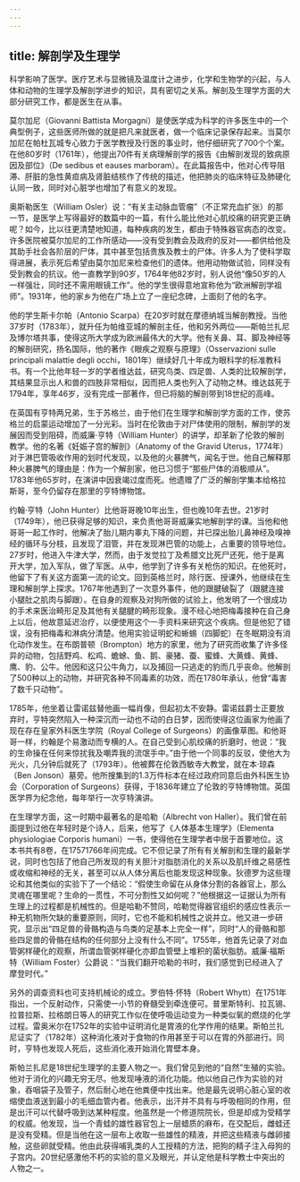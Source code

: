 ```yaml
---
---
---
```

title: 解剖学及生理学
---




科学影响了医学。医疗艺术与显微镜及温度计之进步，化学和生物学的兴起，与人体和动物的生理学及解剖学进步的知识，具有密切之关系。解剖及生理学方面的大部分研究工作，都是医生在从事。

莫尔加尼（Giovanni Battista Morgagni）是使医学成为科学的许多医生中的一个典型例子，这些医师所做的就是把凡来就医者，做一个临床记录保存起来。当莫尔加尼在帕杜瓦城专心致力于医学教授及行医的事业时，他仔细研究了700个个案。在他80岁时（1761年），他提出70件有关病理解剖学的报告《由解剖发现的致病原因及部位》（De sedibus et eauses marboram）。在此篇报告中，他对心传导阻滞、肝脏的急性黄疸病及肾脏结核作了传统的描述，他把肺炎的临床特征及肺硬化认同一致，同时对心脏学也增加了有意义的发现。

奥斯勒医生（William Osler）说：“有关主动脉血管瘤”（不正常充血扩张）的那一节，是医学上写得最好的数篇中的一篇，有什么能比他对心肌绞痛的研究更正确呢？如今，比以往更清楚地知道，每种疾病的发生，都由于特殊器官病态的改变。许多医院被莫尔加尼的工作所感动——没有受到教会及政府的反对——都供给他及其助手社会各阶层的尸体，其中甚至包括贵族及教士的尸体。许多人为了使科学取得进展，表示死后希望由莫尔加尼来检查他们的遗体。他用动物做试验，同样没有受到教会的抗议。他一直教学到90岁，1764年他82岁时，别人说他“像50岁的人一样强壮，同时还不需用眼镜工作”。他的学生很得意地宣称他为“欧洲解剖学祖师”。1931年，他的家乡为他在广场上立了一座纪念碑，上面刻了他的名字。

他的学生斯卡尔帕（Antonio Scarpa）在20岁时就在摩德纳城当解剖教授。当他37岁时（1783年），就升任为帕维亚城的解剖主任，他和另外两位——斯帕兰扎尼及博尔塔共事，使得这所大学成为欧洲最伟大的大学。他有关鼻、耳、脚及神经等的解剖研究，扬名国际，他的著作《眼疾之观察与原理》（Osservazioni sulle principali malattie degli occhi，1801年）继续好几十年成为眼科学的标准教科书。有一个比他年轻一岁的学者维达兹，研究鸟类、四足兽、人类的比较解剖学，其结果显示出人和兽的四肢非常相似，因而把人类也列入了动物之林。维达兹死于1794年，享年46岁，没有完成一部著作，但已将脑的解剖带到18世纪的高峰。

在英国有亨特两兄弟，生于苏格兰，由于他们在生理学和解剖学方面的工作，使苏格兰的启蒙运动增加了一分光彩。当时在伦敦由于对尸体使用的限制，解剖学的发展因而受到阻碍，而威廉·亨特（William Hunter）的讲学，却革新了伦敦的解剖教学。他的名著《妊娠子宫的解剖》（Anatomy of the Gravid Uterus，1774年）对于淋巴管吸收作用的划时代发现，以及他的火暴脾气，闻名于世。他自己解释那种火暴脾气的理由是：作为一个解剖家，他已习惯于“那些尸体的消极顺从”。1783年他65岁时，在演讲中因衰竭过度而死。他遗赠了广泛的解剖学集本给格拉斯哥，至今仍留存在那里的亨特博物馆。

约翰·亨特（John Hunter）比他哥哥晚10年出生，但也晚10年去世。21岁时（1749年），他已获得足够的知识，来负责他哥哥威廉实地解剖学的课。当他和他哥哥一起工作时，他解决了胎儿期内睾丸下降的问题，并已探出胎儿鼻神经及嗅神经的循环与分枝，且发现了泪管，并在发现淋巴管的功能上，占重要的领导地位。27岁时，他进入牛津大学，然而，由于发觉拉丁及希腊文比死尸还死，他于是离开大学，加入军队，做了军医。从中，他学到了许多有关枪伤的知识。在他死时，他留下了有关这方面第一流的论文。回到英格兰时，除行医、授课外，他继续在生理和解剖学上探求。1767年他遇到了一次意外事件，他的跟腱破裂了（跟腱连接小腿肚之肌肉与脚跟）。在自身的观察及对狗所做的试验上，他发明了一个很成功的手术来医治畸形足及其他有关腿腱的畸形现象。漫不经心地把梅毒接种在自己身上以后，他故意延迟治疗，以便使用这个一手资料来研究这个疾病。但是他犯了错误，没有把梅毒和淋病分清楚。他用实验证明蛇和蜥蜴（四脚蛇）在冬眠期没有消化动作发生。在布朗普顿（Brompton）地方的家里，他为了研究而收集了许多怪异的动物，包括野鸡、松鸡、蟾蜍、鱼、鹅、豪猪、蚕、蜜蜂、大黄蜂、黄蜂、鹰、豹、公牛。他因和这只公牛角力，以及捕回一只逃走的豹而几乎丧命。他解剖了500种以上的动物，并研究各种不同毒素的功效，而在1780年承认，他曾“毒害了数千只动物”。

1785年，他坐着让雷诺兹替他画一幅肖像，但起初太不安静。雷诺兹爵士正要放弃时，亨特突然陷入一种深沉而一动也不动的白日梦，因而使得这位画家为他画了现在存在皇家外科医生学院（Royal College of Surgeons）的画像草图。和他哥哥一样，约翰是个易激动而专横的人。在自己受到心肌绞痛的折磨时，他说：“我的生命操在任何来惊扰我及嘲弄我的流氓手中。”由于他一个同事的反驳，使他大为光火，几分钟后就死了（1793年）。他被葬在伦敦西敏寺大教堂，就在本·琼森（Ben Jonson）墓旁。他所搜集到的1.3万件标本在经过政府同意后由外科医生协会（Corporation of Surgeons）获得，于1836年建立了伦敦的亨特博物馆。英国医学界为纪念他，每年举行一次亨特演讲。

在生理学方面，这一时期中最著名的是哈勒（Albrecht von Haller）。我们曾在前面提到过他在年轻时是个诗人，后来，他写了《人体基本生理学》（Elementa physiologiae Corporis humani）一书，使得他在生理学者中居于首要地位。这本书共有8卷，在17571766年间完成。它不但记录了所有有关解剖和生理的最新学说，同时也包括了他自己所发现的有关胆汁对脂肪消化的关系以及肌纤维之易感性或收缩和神经的无关，甚至可以从人体分离后也能发现这种现象。狄德罗为这些理论和其他类似的实验下了一个结论：“假使生命留在从身体分割的各器官上，那么灵魂在哪里呢？生命的一贯性，不可分割性又如何呢？”他根据这一证据认为所有生理上的过程都是机械性的。但是哈勒不赞同，哈勒觉得器官组织的感应性表示一种无机物所欠缺的重要原则，同时，它也不能和机械性之说并立。他又进一步研究，显示出“四足兽的骨骼构造与鸟类的足基本上完全一样”，同时“人的骨骼和那些四足兽的骨骼在结构的任何部分上没有什么不同”。1755年，他首先记录了对血管粥样硬化的观察，所谓血管粥样硬化亦即血管壁上堆积的菌状脂肪。威廉·福斯特（William Foster）公爵说：“当我们翻开哈勒的书时，我们感觉到已经进入了摩登时代。”

另外的调查资料也可支持机械论的成立。罗伯特·怀特（Robert Whytt）在1751年指出，一个反射动作，只需使一小节的脊髓受到牵连便可。普里斯特利、拉瓦锡、拉普拉斯、拉格朗日等人的研究工作似在使呼吸运动变为一种类似氧的燃烧的化学过程。雷奥米尔在1752年的实验中证明消化是胃液的化学作用的结果。斯帕兰扎尼证实了（1782年）这种消化液对于食物的作用甚至于可以在胃的外部进行。同时，亨特也发现人死后，这些消化液开始消化胃壁本身。

斯帕兰扎尼是18世纪生理学的主要人物之一。我们曾见到他的“自然”生殖的实验。他对于消化的兴趣无穷无尽。他发现唾液的消化功能。他以他自己作为实验的对象，吞咽袋子及管子，然后耐心地在他粪便中找出来。他是最先说明心脏心室的收缩使血液送到最小的毛细血管内者。他表示，出汗并不具有与呼吸相同的作用，但是出汗可以代替呼吸到达某种程度。他虽然是一个修道院院长，但是却成为受精学的权威。他发现，当一个青蛙的雄性器官包上一层蜡质的麻布，在交配后，雌蛙还是没有受精。但是当他在这一层布上收取一些雄性的精液，并把这些精液与雌卵接触，这些卵就受精。他由此获得哺乳类的人工授精的方法，把狗的精子注入母狗的子宫内。20世纪感激他不朽的实验的意义及眼光，并认定他是科学教士中突出的人物之一。
